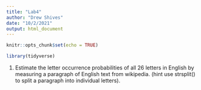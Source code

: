 ```yaml
---
title: "Lab4"
author: "Drew Shives"
date: "10/2/2021"
output: html_document
---
```


```r
knitr::opts_chunk$set(echo = TRUE)
```

```r
library(tidyverse)
```

1) Estimate the letter occurrence probabilities of all 26 letters in English by measuring a paragraph of English text from wikipedia. (hint use strsplit() to split a paragraph into individual letters).

```r

```





